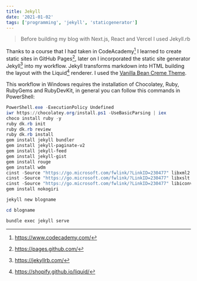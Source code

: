 ```yaml
---
title: Jekyll
date: '2021-01-02'
tags: ['programming', 'jekyll', 'staticgenerator']
---
```


> Before building my blog with Next.js, React and Vercel I used Jekyll.rb

Thanks to a course that I had taken in CodeAcademy[^1] I learned to create static sites in GitHub Pages[^2], later on I incorporated the static site generator Jekyll[^3] into my workflow. Jekyll transforms markdown into HTML building the layout with the Liquid[^4] renderer. I used the [Vanilla Bean Creme Theme](http://richbray.me/frap/).

This workflow in Windows requires the installation of Chocolatey, Ruby, RubyGems and RubyDevKit, in general you can follow this commands in PowerShell:

```powershell
PowerShell.exe -ExecutionPolicy Undefined
iwr https://chocolatey.org/install.ps1 -UseBasicParsing | iex
choco install ruby -y
ruby dk.rb init
ruby dk.rb review
ruby dk.rb install
gem install jekyll bundler
gem install jekyll-paginate-v2
gem install jekyll-feed
gem install jekyll-gist
gem install rouge
gem install wdm
cinst -Source "https://go.microsoft.com/fwlink/?LinkID=230477" libxml2
cinst -Source "https://go.microsoft.com/fwlink/?LinkID=230477" libxslt
cinst -Source "https://go.microsoft.com/fwlink/?LinkID=230477" libiconv
gem install nokogiri

jekyll new blogname

cd blogname

bundle exec jekyll serve
```

[^1]: https://www.codecademy.com/
[^2]: https://pages.github.com/
[^3]: https://jekyllrb.com/
[^4]: https://shopify.github.io/liquid/